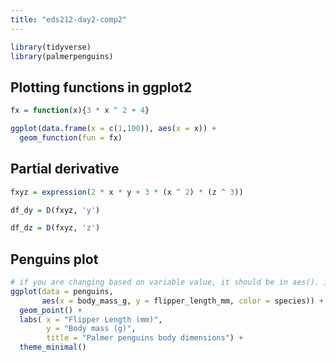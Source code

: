 ```yaml
---
title: "eds212-day2-comp2"
---
```


```r
library(tidyverse)
library(palmerpenguins)
```

## Plotting functions in ggplot2

```r
fx = function(x){3 * x ^ 2 + 4}

ggplot(data.frame(x = c(1,100)), aes(x = x)) + 
  geom_function(fun = fx)
```

## Partial derivative

```r
fxyz = expression(2 * x * y + 3 * (x ^ 2) * (z ^ 3))

df_dy = D(fxyz, 'y')

df_dz = D(fxyz, 'z')


```

## Penguins plot

```r
# if you are changing based on variable value, it should be in aes(). if you are changing based on a constant, it should be in geom_point()
ggplot(data = penguins, 
       aes(x = body_mass_g, y = flipper_length_mm, color = species)) +
  geom_point() +
  labs( x = "Flipper Length (mm)", 
        y = "Body mass (g)", 
        title = "Palmer penguins body dimensions") +
  theme_minimal()
```

